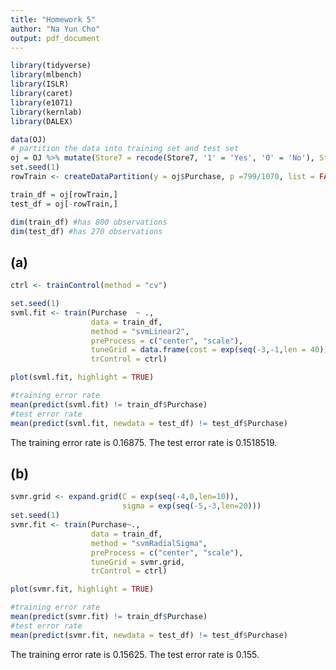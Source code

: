 ```yaml
---
title: "Homework 5"
author: "Na Yun Cho"
output: pdf_document
---
```

```r
library(tidyverse)
library(mlbench)
library(ISLR)
library(caret)
library(e1071)
library(kernlab)
library(DALEX)
```

```r
data(OJ)
# partition the data into training set and test set 
oj = OJ %>% mutate(Store7 = recode(Store7, '1' = 'Yes', '0' = 'No'), Store7 = as.numeric(Store7))
set.seed(1)
rowTrain <- createDataPartition(y = oj$Purchase, p =799/1070, list = FALSE)

train_df = oj[rowTrain,]
test_df = oj[-rowTrain,]

dim(train_df) #has 800 observations
dim(test_df) #has 270 observations
```

## (a)
```r
ctrl <- trainControl(method = "cv")

set.seed(1)
svml.fit <- train(Purchase  ~ ., 
                  data = train_df, 
                  method = "svmLinear2",
                  preProcess = c("center", "scale"),
                  tuneGrid = data.frame(cost = exp(seq(-3,-1,len = 40))),
                  trControl = ctrl)

plot(svml.fit, highlight = TRUE)

#training error rate 
mean(predict(svml.fit) != train_df$Purchase)
#test error rate
mean(predict(svml.fit, newdata = test_df) != test_df$Purchase)
```
The training error rate is 0.16875. 
The test error rate is 0.1518519. 

## (b)
```r
svmr.grid <- expand.grid(C = exp(seq(-4,0,len=10)),
                         sigma = exp(seq(-5,-3,len=20)))
set.seed(1)             
svmr.fit <- train(Purchase~., 
                  data = train_df,
                  method = "svmRadialSigma",
                  preProcess = c("center", "scale"),
                  tuneGrid = svmr.grid,
                  trControl = ctrl)

plot(svmr.fit, highlight = TRUE)

#training error rate
mean(predict(svmr.fit) != train_df$Purchase)
#test error rate 
mean(predict(svmr.fit, newdata = test_df) != test_df$Purchase)
```
The training error rate is 0.15625. 
The test error rate is 0.155. 





